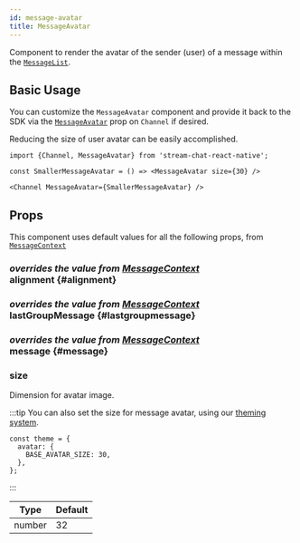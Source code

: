 ```yaml
---
id: message-avatar
title: MessageAvatar
---
```



Component to render the avatar of the sender (user) of a message within the [`MessageList`](./message_list.mdx).

## Basic Usage

You can customize the `MessageAvatar` component and provide it back to the SDK via the [`MessageAvatar`](../core-components/channel.mdx#messageavatar) prop on `Channel` if desired.

Reducing the size of user avatar can be easily accomplished.

```tsx
import {Channel, MessageAvatar} from 'stream-chat-react-native';

const SmallerMessageAvatar = () => <MessageAvatar size={30} />

<Channel MessageAvatar={SmallerMessageAvatar} />
```

## Props

This component uses default values for all the following props, from [`MessageContext`](../contexts/message_context.mdx)

### <div class="label description">_overrides the value from [MessageContext](../contexts/message_context.mdx#alignment)_</div> alignment {#alignment}

<Alignment />

### <div class="label description">_overrides the value from [MessageContext](../contexts/message_context.mdx#lastgroupmessage)_</div> lastGroupMessage {#lastgroupmessage}

<LastGroupMessage />

### <div class="label description">_overrides the value from [MessageContext](../contexts/message_context.mdx#message)_</div> message {#message}

<MessageProp />

### size

Dimension for avatar image.

:::tip
You can also set the size for message avatar, using our [theming system](../customization/theming.mdx).

```tsx
const theme = {
  avatar: {
    BASE_AVATAR_SIZE: 30,
  },
};
```

:::

| Type   | Default |
| ------ | ------- |
| number | 32      |
